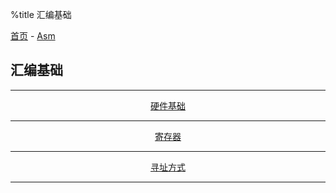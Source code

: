 %title 汇编基础

[[../../../index|首页]] - [[../index|Asm]]
==汇编基础==
----
<center>
[[hardware|硬件基础]]
----
[[register|寄存器]]
----
[[address|寻址方式]]
</center>
----
